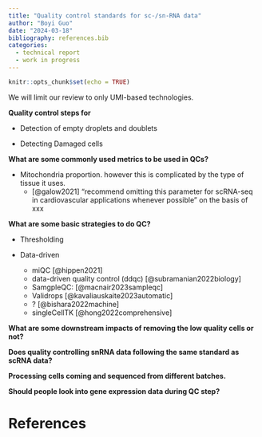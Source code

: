 ```yaml
---
title: "Quality control standards for sc-/sn-RNA data"
author: "Boyi Guo"
date: "2024-03-18"
bibliography: references.bib
categories:
  - technical report
  - work in progress
---
```


```r
knitr::opts_chunk$set(echo = TRUE)
```


We will limit our review to only UMI-based technologies.

__Quality control steps for__

* Detection of empty droplets and doublets 

* Detecting Damaged cells

__What are some commonly used metrics to be used in QCs?__

* Mitochondria proportion. however this is complicated by the type of tissue it uses.
  * [@galow2021] "recommend omitting this parameter for scRNA-seq in cardiovascular applications whenever possible" on the basis of xxx


__What are some basic strategies to do QC?__

* Thresholding

* Data-driven

  * miQC [@hippen2021]
  * data-driven quality control (ddqc) [@subramanian2022biology]
  * SamgpleQC: [@macnair2023sampleqc]
  * Validrops [@kavaliauskaite2023automatic]
  * ? [@bishara2022machine]
  * singleCellTK [@hong2022comprehensive]



__What are some downstream impacts of removing the low quality cells or not?__

__Does quality controlling snRNA data following the same standard as scRNA data?__

__Processing cells coming and sequenced from different batches.__



__Should people look into gene expression data during QC step?__


# References